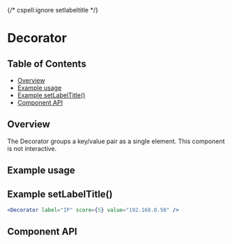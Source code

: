 {/* cspell:ignore setlabeltitle */}

# Decorator

## Table of Contents

- [Overview](#overview)
- [Example usage](#example-usage)
- [Example setLabelTitle()](#example-setlabeltitle)
- [Component API](#component-api)

## Overview

The Decorator groups a key/value pair as a single element. This component is not
interactive.

## Example usage

<Canvas>
  <Story of={DecoratorStories.Default} />
</Canvas>

## Example **setLabelTitle()**

```jsx
<Decorator label="IP" score={5} value="192.168.0.50" />
```

## Component API

<ArgsTable />
